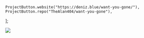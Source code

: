 	ProjectButton.website("https://deniz.blue/want-you-gone/"),
	ProjectButton.repo("TheAlan404/want-you-gone"),
];

![](/assets/img/proj/wantyougone.png)
